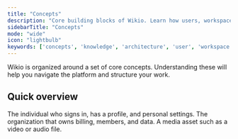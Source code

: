 ```yaml
---
title: "Concepts"
description: "Core building blocks of Wikio. Learn how users, workspaces, teams, projects, clients, items, workflows, folders, and collections fit together."
sidebarTitle: "Concepts"
mode: "wide"
icon: "lightbulb"
keywords: ['concepts', 'knowledge', 'architecture', 'user', 'workspace', 'project', 'team', 'workflow']
---
```


Wikio is organized around a set of core concepts. Understanding these will help you navigate the platform and structure your work.

## Quick overview

<Columns cols={3}>
  <Card title="User" icon="user" href="/concepts/user">
    The individual who signs in, has a profile, and personal settings.
  </Card>
  <Card title="Workspace" icon="building" href="/concepts/workspace">
    The organization that owns billing, members, and data.
  </Card>
  <Card title="Item" icon="file-video" href="/concepts/item">
    A media asset such as a video or audio file.
  </Card>
  
  <!--Card title="Team" icon="users" href="/concepts/team">
    A group of people who collaborate on shared work.
  </Card>

  <Card title="Project" icon="layers" href="/concepts/project">
    The unit of production from brief to master release.
  </Card>
  <Card title="Client" icon="briefcase" href="/concepts/client">
    The external party for whom the work is delivered.
  </Card>


  <Card title="Workflow" icon="settings" href="/concepts/workflow">
    A sequence of automated steps like transcript or subtitle.
  </Card>
  <Card title="Folders" icon="folder" href="/concepts/folders">
    Input and output locations that automate recurring work.
  </Card>
  <Card title="Collections" icon="library" href="/concepts/collections">
    Shared libraries of videos searchable across the workspace.
  </Card-->
</Columns>
